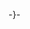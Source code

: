 <includeonly><onlyinclude><templatestyles src="JIS90字体/fonts.css"/><span class="jis90font" lang="ja" style="font-feature-settings:'jp90' 1;">-{{{{1}}}}-</span></onlyinclude></includeonly><noinclude>
{{Documentation}}
</noinclude>